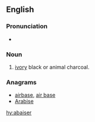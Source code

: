 ==English==

===Pronunciation===
* {{a|GenAm}} {{IPA|/əˈbeɪ.sɚ/}}

===Noun===
{{en-noun}}

# [[ivory]] black or animal charcoal.
#: {{color panel|413633}}

===Anagrams===
* [[airbase#English|airbase]], [[air base#English|air base]]
* [[Arabise#English|Arabise]]

[[hy:abaiser]]